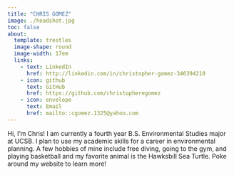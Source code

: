 ```yaml
---
title: "CHRIS GOMEZ"
image: ./headshot.jpg
toc: false
about: 
  template: trestles
  image-shape: round
  image-width: 17em
  links: 
    - text: LinkedIn
      href: http://linkedin.com/in/christopher-gomez-346394210 
    - icon: github 
      text: GitHub
      href: https://github.com/christopheregomez 
    - icon: envelope 
      text: Email
      href: mailto::cgomez.1325@yahoo.com 
---
```


Hi, I'm Chris! I am currently a fourth year B.S. Environmental Studies major at UCSB. I plan to use my academic skills for a career in environmental planning. A few hobbies of mine include free diving, going to the gym, and playing basketball and my favorite animal is the Hawksbill Sea Turtle. Poke around my website to learn more!
